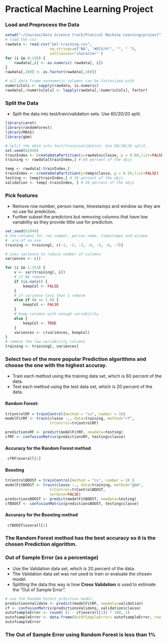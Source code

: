 
Practical Machine Learning Project
========================================================

### Load and Preprocess the Data
```r
setwd("~/Courses/Data Science track/Pratical Machine Learning/project")
# load the csv
rawdata <- read.csv("pml-training.csv", 
                    na.strings=c("NA", "#DIV/0!", "", " "),
                    colClasses="character" )
for (i in 8:159) {
    rawdata[,i] <- as.numeric( rawdata[, i])
}
rawdata[,160] <- as.factor(rawdata[,160])

# all data frame nonnumeric columns can be factorized with 
numericCols <- sapply(rawdata, is.numeric)
rawdata[,!numericCols] <- lapply(rawdata[,!numericCols], factor)
```

### Split the Data
* Split the data into test/train/validation sets. Use 60/20/20 split.
```r

library(caret)
library(randomForest)
library(MASS)
library(gbm)

# split the data into test/train/validation. Use 60/20/20 split.
set.seed(62849)
trainIndex <- createDataPartition(y=rawdata$classe, p = 0.60,list=FALSE)
training <- rawdata[trainIndex,] # 60 percent of the objs

temp <- rawdata[-trainIndex,] 
trainIndex <- createDataPartition(y=temp$classe, p = 0.50,list=FALSE)
testing <- temp[trainIndex,] # 20 percent of the objs
validation <- temp[-trainIndex, ] # 20 percent of the objs
```

### Pick features
* Remove row number, person name, timestamps and window as they are no use for prediction.
* Further subset the predictors but removing columns that have low variability as they provide little use for prediction.
```r
set.seed(62849)
# the columns for row number, person name, timestamps and window 
#  are of no use
training <- training[, c(-1, -2, -3, -4, -5, -6, -7)]

# uses varience to reduce number of columns
variences <- c()

for (i in 1:153) {
    v <- var(training[, i])
    # if NA remove
    if (is.na(v)) {
        keepCol <- FALSE
    }
    # if varience less than 1 remove
    else if (v <= 1.0) {
        keepCol <- FALSE
    }
    # keep columns with enough variability
    else {
        keepCol <- TRUE
    }
    variences <- c(variences, keepCol)
}
# remove the low variability columns
training <- training[, variences]
```

### Select two of the more popular Prediction algorithms and choose the one with the highest accuray. 
* Train each method using the training data set, which is 60 percent of the data.
* Test each method using the test data set, which is 20 percent of the data.

#### Random Forest:
```r
trControlRF = trainControl(method = "cv", number = 10)
modelFitRF <- train(classe ~., data=training, method="rf",
                    trControl=trControlRF)

predictionsRF <- predict(modelFitRF, newdata=testing)
cfRF <- confusionMatrix(predictionsRF, testing$classe)
```
#### Accuracy for the Random Forest method
``` r
 cfRF$overall[1]
```


#### Boosting
```r
trControlBOOST = trainControl(method = "cv", number = 10 )
modelFitBOOST <- train(classe ~., data=training, method="gbm",
                    trControl=trControlBOOST,
                    verbose=FALSE)
predictionsBOOST <- predict(modelFitBOOST, newdata=testing)
cfBOOST <- confusionMatrix(predictionsBOOST, testing$classe)
```
#### Accuracy for the Boosting method
``` r
 cfBOOST$overall[1]
```

### The Random Forest method has the best accuracy so it is the chosen Prediction algorithm.

### Out of Sample Error (as a percentage)
* Use the Validation data set, which is 20 percent of the data. 
* The Validation data set was not used to train or evaluate the chosen model. 
* Splitting the data this way is how **Cross Validation** is used to estimate the "Out of Sample Error".
```r
# use the Random Forest prdiction model.
predictionsValidate <- predict(modelFitRF, newdata=validation)
cf <- confusionMatrix(predictionsValidate, validation$classe)
outofsampleError <- round( (1 - cf$overall[1]) * 100, 2)
outofsampleError <- data.frame(OutOfSampleError= outofsampleError, row.names=1:length(outofsampleError))
outofsampleError
```

### The Out of Sample Error using Random Forest is less than 1%
